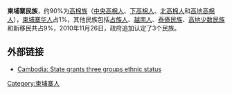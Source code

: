 {{mergeto|柬埔寨}}

'''柬埔寨民族'''，约90%为[[高棉族|高棉族]]（[[高棉族|中央高棉人]]、[[下高棉人|下高棉人]]、[[北高棉人|北高棉人]]和[[高地高棉人|高地高棉人]]），[[柬埔寨华人|柬埔寨华人]]占1%，其他民族包括[[占族|占族人]]、[[京族|越南人]]、[[台语民族|泰傣民族]]、[[越南高地民族|高地少数民族]]和新移民共占9%，2010年11月26日，政府追加认定了3个民族。

==外部链接==
{{柬埔寨民族}}
* [http://www.indigenousportal.com/Heritage/Cambodia-State-grants-three-groups-ethnic-status.html Cambodia: State grants three groups ethnic status] {{Wayback|url=http://www.indigenousportal.com/Heritage/Cambodia-State-grants-three-groups-ethnic-status.html |date=20120312230309 }}
[[Category:柬埔寨人|Category:柬埔寨人]]